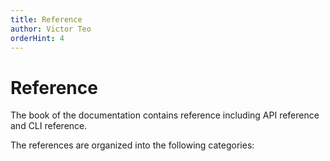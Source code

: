 ```yaml
---
title: Reference
author: Victor Teo
orderHint: 4
---
```



# Reference

The book of the documentation contains reference including API reference and CLI reference.

The references are organized into the following categories:

<TableOfContents />
